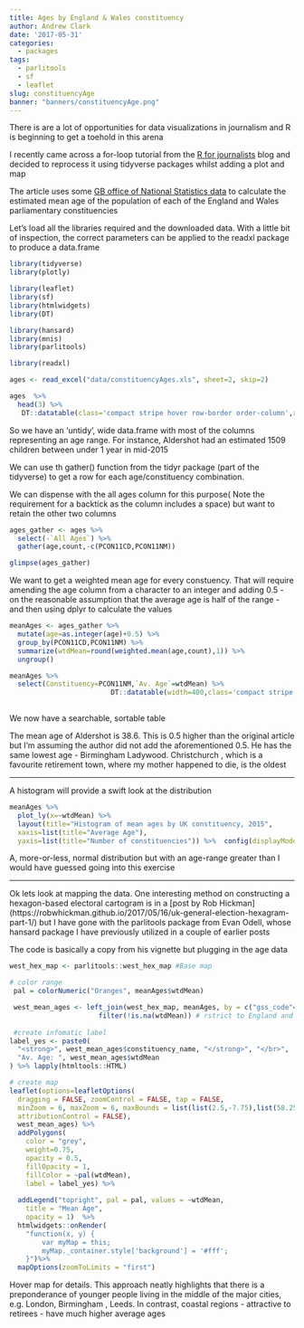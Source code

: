 ```yaml
---
title: Ages by England & Wales constituency
author: Andrew Clark
date: '2017-05-31'
categories:
  - packages
tags:
  - parlitools
  - sf
  - leaflet
slug: constituencyAge
banner: "banners/constituencyAge.png"
---
```


There is are a lot of opportunities for data visualizations in journalism and R is beginning to get a toehold in this arena

I recently came across a for-loop tutorial from the [R for journalists](http://rforjournalists.com/2017/05/28/practice-with-for-loops-calculating-mean-ages/) blog and decided to reprocess it using tidyverse packages whilst adding a plot and map

The article uses some [GB office of National Statistics data]( https://www.ons.gov.uk/peoplepopulationandcommunity/populationandmigration/populationestimates/datasets/parliamentaryconstituencymidyearpopulationestimates) to calculate the estimated mean age of the population of each of the England and Wales parliamentary constituencies


Let's load all the libraries required and the downloaded data. With a little bit of inspection, the correct parameters can be applied to the readxl package to produce a data.frame

```r

library(tidyverse)
library(plotly)

library(leaflet)
library(sf)
library(htmlwidgets)
library(DT)

library(hansard)
library(mnis)
library(parlitools)

library(readxl)

ages <- read_excel("data/constituencyAges.xls", sheet=2, skip=2)

ages  %>%
  head(3) %>% 
   DT::datatable(class='compact stripe hover row-border order-column',rownames=FALSE,options= list(paging = FALSE, searching = FALSE,info=FALSE))

```

So we have an 'untidy', wide data.frame  with most of the columns representing an age range. For instance, Aldershot had an estimated 1509 children between under 1 year in mid-2015

We can  use th gather() function from the tidyr package (part of the tidyverse) to get a row for each age/constituency combination.     

We can dispense with the all ages column for this purpose( Note the requirement for a backtick as the column includes a space)  but want to retain the other two columns

```r


ages_gather <- ages %>% 
  select(-`All Ages`) %>% 
  gather(age,count,-c(PCON11CD,PCON11NM))

glimpse(ages_gather)

```

We want to get a weighted mean age for every constuency. That will require amending the age column from a character to an integer and adding 0.5 - on the reasonable assumption that the average age is half of the range - and then using dplyr to calculate the values

```r

meanAges <- ages_gather %>% 
  mutate(age=as.integer(age)+0.5) %>% 
  group_by(PCON11CD,PCON11NM) %>% 
  summarize(wtdMean=round(weighted.mean(age,count),1)) %>% 
  ungroup()

meanAges %>%
  select(Constituency=PCON11NM,`Av. Age`=wtdMean) %>% 
                         DT::datatable(width=400,class='compact stripe hover row-border order-column',rownames=FALSE,options= list(paging = TRUE, searching = TRUE,info=FALSE))
  

```

We now have a searchable, sortable table

The mean age of Aldershot is 38.6. This is 0.5 higher than the original article but I'm assuming the author did not add the aforementioned 0.5. He has the same lowest age - Birmingham Ladywood. Christchurch , which is a favourite retirement town,  where my mother happened to die, is the oldest

---

A histogram will provide a swift look at the distribution

```r

meanAges %>% 
  plot_ly(x=~wtdMean) %>% 
  layout(title="Histogram of mean ages by UK constituency, 2015",
  xaxis=list(title="Average Age"),
  yaxis=list(title="Number of constituencies")) %>%  config(displayModeBar = F,showLink = F)

```

A, more-or-less, normal distribution but with an age-range greater than I would have guessed going into this exercise

---

Ok lets look at mapping the data. One interesting method on constructing a hexagon-based electoral cartogram is in a [post by Rob Hickman] (https://robwhickman.github.io/2017/05/16/uk-general-election-hexagram-part-1/) but I have gone with the parlitools package from Evan Odell, whose hansard package I have previously utilized in a couple of earlier posts

The code is basically a copy from his vignette but plugging in the age data

```r


west_hex_map <- parlitools::west_hex_map #Base map

# color range
 pal = colorNumeric("Oranges", meanAges$wtdMean)

 west_mean_ages <- left_join(west_hex_map, meanAges, by = c("gss_code"="PCON11CD")) %>%  #Joining to base map
                      filter(!is.na(wtdMean)) # rstrict to England and Wales
 
 #create infomatic label
label_yes <- paste0(
  "<strong>", west_mean_ages$constituency_name, "</strong>", "</br>",
  "Av. Age: ", west_mean_ages$wtdMean
) %>% lapply(htmltools::HTML)

# create map
leaflet(options=leafletOptions(
  dragging = FALSE, zoomControl = FALSE, tap = FALSE,
  minZoom = 6, maxZoom = 6, maxBounds = list(list(2.5,-7.75),list(58.25,50.0)),
  attributionControl = FALSE),
  west_mean_ages) %>%
  addPolygons(
    color = "grey",
    weight=0.75,
    opacity = 0.5,
    fillOpacity = 1,
    fillColor = ~pal(wtdMean),
    label = label_yes) %>%
  
  addLegend("topright", pal = pal, values = ~wtdMean,
    title = "Mean Age",
    opacity = 1)  %>% 
  htmlwidgets::onRender(
    "function(x, y) {
        var myMap = this;
        myMap._container.style['background'] = '#fff';
    }")%>% 
  mapOptions(zoomToLimits = "first")
```


Hover map for details. This approach neatly highlights that there is a preponderance of younger people living in the middle of the major cities,  e.g. London, Birmingham , Leeds. In contrast, coastal regions - attractive to retirees - have much higher average ages

